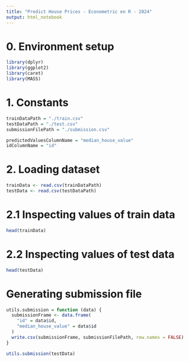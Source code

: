 ```yaml
---
title: "Predict House Prices - Econometric en R - 2024"
output: html_notebook
---
```


# 0. Environment setup

```r
library(dplyr)
library(ggplot2)
library(caret)
library(MASS)
```


# 1. Constants


```r
trainDataPath = "./train.csv"
testDataPath = "./test.csv"
submissionFilePath = "./submission.csv"

predictedValuesColumnName = "median_house_value"
idColumnName = "id"

```


# 2. Loading dataset

```r
trainData <- read.csv(trainDataPath)
testData <- read.csv(testDataPath)

```

# 2.1 Inspecting values of train data
```r
head(trainData)
```

# 2.2 Inspecting values of test data

```r
head(testData)
```


# Generating submission file

```r
utils.submission = function (data) {
  submissionFrame <- data.frame(
    "id" = data$id,
    "median_house_value" = data$id
  )
  write.csv(submissionFrame, submissionFilePath, row.names = FALSE)
}
```

```r
utils.submission(testData)
```


